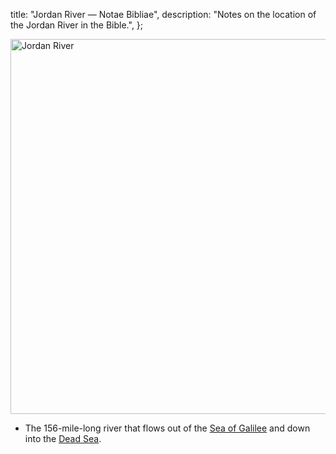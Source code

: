   title: "Jordan River — Notae Bibliae",
  description: "Notes on the location of the Jordan River in the Bible.",
};

<Initial text="Jordan River"/>

<Image
  className="sepia rounded"
  src="/places/jordan_river.jpg"
  alt="Jordan River"
  width="600"
  height="600"
/>

- The 156-mile-long river that flows out of the [Sea of Galilee](/places/old-testament/genesis/sea-of-galilee) and down into the [Dead Sea](/places/old-testament/genesis/dead-sea).
